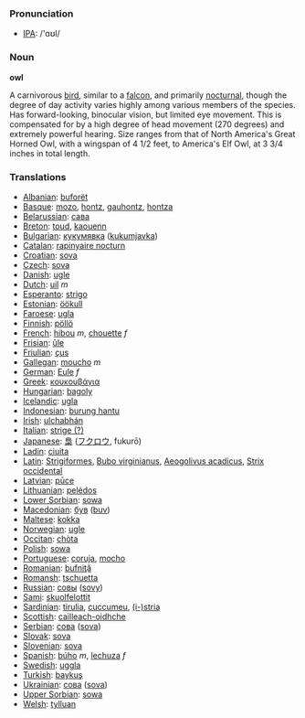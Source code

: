 === Pronunciation ===
*[[w:IPA|IPA]]: /'ɑʊl/

=== Noun ===

'''owl'''

A carnivorous [[bird]], similar to a [[falcon]], and primarily [[nocturnal]], though the degree of day activity varies highly among various members of the species.  Has forward-looking, binocular vision, but limited eye movement.  This is compensated for by a high degree of head movement (270 degrees) and extremely powerful hearing.  Size ranges from that of North America's Great Horned Owl, with a wingspan of 4 1/2 feet, to America's Elf Owl, at 3 3/4 inches in total length.

=== Translations ===

*[[Albanian]]: [[buforët]]
*[[Basque]]: [[mozo]], [[hontz]], [[gauhontz]], [[hontza]]
*[[Belarussian]]: [[сава]]
*[[Breton]]: [[toud]], [[kaouenn]]
*[[Bulgarian]]: [[кукумявка]] ([[kukumjavka]])
*[[Catalan]]: [[rapinyaire nocturn]]
*[[Croatian]]: [[sova]]
*[[Czech]]: [[sova]]
*[[Danish]]: [[ugle]]
*[[Dutch]]: [[uil]] ''m''
*[[Esperanto]]: [[strigo]]
*[[Estonian]]: [[öökull]]
*[[Faroese]]: [[ugla]]
*[[Finnish]]: [[pöllö]]
*[[French]]: [[hibou]] ''m'', [[chouette]] ''f''
*[[Frisian]]: [[ûle]]
*[[Friulian]]: [[çus]]
*[[Gallegan]]: [[moucho]] ''m''
*[[German]]: [[Eule]] ''f''
*[[Greek]]: [[κουκουβάγια]] '' ''
*[[Hungarian]]: [[bagoly]]
*[[Icelandic]]: [[ugla]]
*[[Indonesian]]: [[burung hantu]]
*[[Irish]]: [[ulchabhán]]
*[[Italian]]: [[strige (?)]] '' ''
*[[Japanese]]: [[梟]] ([[フクロウ]], fukurō)
*[[Ladin]]: [[ciuita]]
*[[Latin]]: [[Strigiformes]], [[Bubo virginianus]], [[Aeogolivus acadicus]], [[Strix occidental]]
*[[Latvian]]: [[pūce]]
*[[Lithuanian]]: [[pelėdos]]
*[[Lower Sorbian]]: [[sowa]]
*[[Macedonian]]: [[був]] ([[buv]])
*[[Maltese]]: [[kokka]]
*[[Norwegian]]: [[ugle]]
*[[Occitan]]: [[chòta]]
*[[Polish]]: [[sowa]] '' ''
*[[Portuguese]]: [[coruja]], [[mocho]]
*[[Romanian]]: [[bufniţă]]
*[[Romansh]]: [[tschuetta]]
*[[Russian]]: [[совы]] ([[sovy]]) '' ''
*[[Sami]]: [[skuolfelottit]]
*[[Sardinian]]: [[tirulia]], [[cuccumeu]], [[(i-)stria]]
*[[Scottish]]: [[cailleach-oidhche]]
*[[Serbian]]: [[сова]] ([[sova]])
*[[Slovak]]: [[sova]]
*[[Slovenian]]: [[sova]]
*[[Spanish]]: [[búho]] ''m'', [[lechuza]] ''f''
*[[Swedish]]: [[uggla]]
*[[Turkish]]: [[baykuş]]
*[[Ukrainian]]: [[сова]] ([[sova]])
*[[Upper Sorbian]]: [[sowa]]
*[[Welsh]]: [[tylluan]]